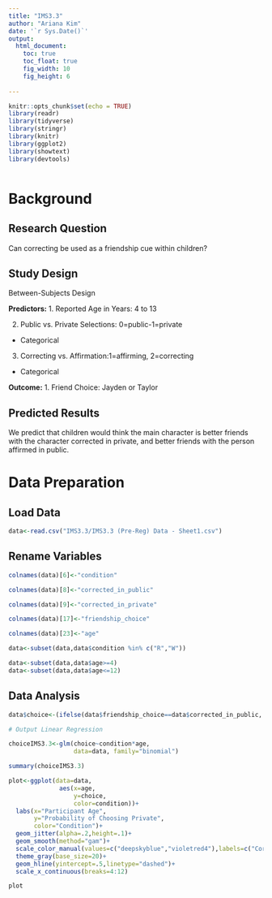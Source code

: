 ```yaml
---
title: "IMS3.3"
author: "Ariana Kim"
date: '`r Sys.Date()`'
output: 
  html_document:
    toc: true
    toc_float: true
    fig_width: 10
    fig_height: 6
    
---
```


```r
knitr::opts_chunk$set(echo = TRUE)
library(readr)
library(tidyverse)
library(stringr)
library(knitr)
library(ggplot2)
library(showtext)
library(devtools)



```

# Background

## Research Question
Can correcting be used as a friendship cue within children? 

## Study Design 
Between-Subjects Design 

**Predictors:**
1. Reported Age in Years: 4 to 13

2. Public vs. Private Selections: 0=public-1=private
  + Categorical
  
3. Correcting vs. Affirmation:1=affirming, 2=correcting
  + Categorical 
  
**Outcome:**
1. Friend Choice: Jayden or Taylor

## Predicted Results 
We predict that children would think the main character is better friends with the character corrected in private, and better friends with the person affirmed in public. 

# Data Preparation 

## Load Data 
```r
data<-read.csv("IMS3.3/IMS3.3 (Pre-Reg) Data - Sheet1.csv") 


```
## Rename Variables 
```r
colnames(data)[6]<-"condition"

colnames(data)[8]<-"corrected_in_public"

colnames(data)[9]<-"corrected_in_private"

colnames(data)[17]<-"friendship_choice"

colnames(data)[23]<-"age"

data<-subset(data,data$condition %in% c("R","W"))

data<-subset(data,data$age>=4)
data<-subset(data,data$age<=12)
```
## Data Analysis 
```r
data$choice<-(ifelse(data$friendship_choice==data$corrected_in_public, 0,1))

# Output Linear Regression 

choiceIMS3.3<-glm(choice~condition*age,
                  data=data, family="binomial")

summary(choiceIMS3.3)

plot<-ggplot(data=data,
              aes(x=age,
                  y=choice,
                  color=condition))+
  labs(x="Participant Age",
       y="Probability of Choosing Private",
       color="Condition")+
  geom_jitter(alpha=.2,height=.1)+
  geom_smooth(method="gam")+
  scale_color_manual(values=c("deepskyblue","violetred4"),labels=c("Correcting","Affirming"))+
  theme_gray(base_size=20)+
  geom_hline(yintercept=.5,linetype="dashed")+
  scale_x_continuous(breaks=4:12)

plot
```



